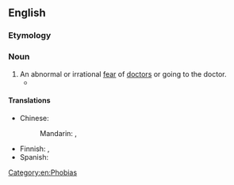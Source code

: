==English==

===Etymology===
{{confix|iatro|phobia|lang=en}}

===Noun===
{{en-noun|-}}

# An abnormal or irrational [[fear]] of [[doctor]]s or going to the doctor.
#* {{quote-text|year=1996|author=Leslie A. Fiedler|title=Tyranny of the Normal: Essays on Bioethics, Theology & Myth|page=114|passage=Though such '''iatrophobia''' has always been with us, it assumed an especially virulent form in the sixties.}}

====Translations====
{{trans-top|fear of doctors}}
* Chinese:
*: Mandarin: {{t|cmn|醫生恐懼症|sc=Hani}}, {{t|cmn|医生恐惧症|tr=yīshēng kǒngjùzhèng|sc=Hani}}
{{trans-mid}}
* Finnish: {{t|fi|lääkäripelko}}, {{t+|fi|iatrofobia}}
* Spanish: {{t+|es|iatrofobia|f}}
{{trans-bottom}}

[[Category:en:Phobias]]